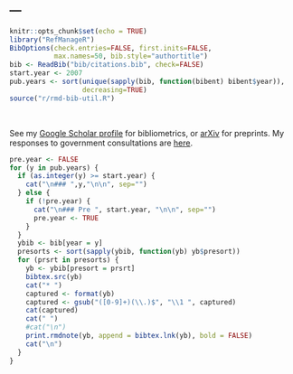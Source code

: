 ---
---

```r
knitr::opts_chunk$set(echo = TRUE)
library("RefManageR")
BibOptions(check.entries=FALSE, first.inits=FALSE,
           max.names=50, bib.style="authortitle")
bib <- ReadBib("bib/citations.bib", check=FALSE)
start.year <- 2007
pub.years <- sort(unique(sapply(bib, function(bibent) bibent$year)),
                  decreasing=TRUE)
source("r/rmd-bib-util.R")
```

<link rel="stylesheet" href="styles.css" type="text/css">

<script type="text/javascript" src="js/download.js"></script>

<br>

See my [Google Scholar profile](https://scholar.google.com.au/citations?user=hMG_gR4AAAAJ&oi=ao) for bibliometrics, or [arXiv](http://arxiv.org/a/rubinstein_b_1) for preprints. My responses to government consultations are [here](impact.html#policy_submissions).

```r
pre.year <- FALSE
for (y in pub.years) {
  if (as.integer(y) >= start.year) {
    cat("\n### ",y,"\n\n", sep="")
  } else {
    if (!pre.year) {
      cat("\n### Pre ", start.year, "\n\n", sep="")
      pre.year <- TRUE
    }
  }
  ybib <- bib[year = y]
  presorts <- sort(sapply(ybib, function(yb) yb$presort))
  for (prsrt in presorts) {
    yb <- ybib[presort = prsrt]
    bibtex.src(yb)
    cat("* ")
    captured <- format(yb)
    captured <- gsub("([0-9]+)(\\.)$", "\\1 ", captured)
    cat(captured)
    cat(" ")
    #cat("\n")
    print.rmdnote(yb, append = bibtex.lnk(yb), bold = FALSE)
    cat("\n")
  }
}
```
